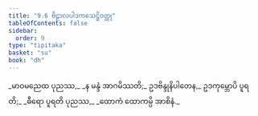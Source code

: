 ```yaml
---
title: "9.6 ဗိဠာလပါဒကသေဋ္ဌိဝတ္ထု"
tableOfContents: false
sidebar:
  order: 9
type: "tipitaka"
basket: "su"
book: "dh"
---
```



<DynamicBreadcrumb />

<Division number="122" book="dh">

<Paragraph number="131" book="dh">
_မာဝမညေထ ပုညဿ,_  
_န မန္ဒံ အာဂမိဿတိ;_  
ဥဒဗိန္ဒုနိပါတေန,_  
ဥဒကုမ္ဘောပိ ပူရတိ;_  
_ဓီရော ပူရတိ ပုညဿ,_  
_ထောကံ ထောကမ္ပိ အာစိနံ._
</Paragraph>
</Division>